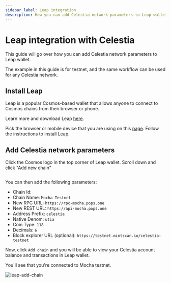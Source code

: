 ```yaml
---
sidebar_label: Leap integration
description: How you can add Celestia network parameters to Leap wallet.
---
```


# Leap integration with Celestia


This guide will go over how you can add Celestia network parameters to Leap wallet.

The example in this guide is for <InlineText constant={constants.mochaChainId} /> testnet, and the same workflow can be used for any Celestia network.

## Install Leap

Leap is a popular Cosmos-based wallet that allows anyone
to connect to Cosmos chains from their browser or phone.

Learn more and download Leap [here](https://www.leapwallet.io/).

Pick the browser or mobile device that you are using on this
[page](https://www.leapwallet.io/download).
Follow the instructions to install Leap.

## Add Celestia network parameters

Click the Cosmos logo in the top corner of Leap wallet. Scroll down and
click "Add new chain"

<Image img={leapGif} width={400} />

You can
then add the following parameters:

- Chain Id: <InlineText constant={constants.mochaChainId} />
- Chain Name: `Mocha Testnet`
- New RPC URL: `https://rpc-mocha.pops.one`
- New REST URL: `https://api-mocha.pops.one`
- Address Prefix: `celestia`
- Native Denom: `utia`
- Coin Type: `118`
- Decimals: `6`
- Block explorer URL (optional): `https://testnet.mintscan.io/celestia-testnet`

Now, click `Add chain` and you will be able to view your Celestia
account balance and transactions in Leap wallet.

You'll see that you're connected to Mocha testnet.

![leap-add-chain](../img/leap/leap.png)
